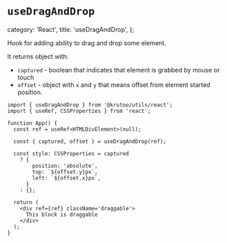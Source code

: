 # `useDragAndDrop`

  category: 'React',
  title: 'useDragAndDrop',
};

Hook for adding ability to drag and drop some element.

It returns object with:

- `captured` - boolean that indicates that element is grabbed by mouse or touch
- `offset` - object with `x` and `y` that means offset from element started position.

```tsx
import { useDragAndDrop } from '@krutoo/utils/react';
import { useRef, CSSProperties } from 'react';

function App() {
  const ref = useRef<HTMLDivElement>(null);

  const { captured, offset } = useDragAndDrop(ref);

  const style: CSSProperties = captured
    ? {
        position: 'absolute',
        top: `${offset.y}px`,
        left: `${offset.x}px`,
      }
    : {};

  return (
    <div ref={ref} className='draggable'>
      This block is draggable
    </div>
  );
}
```
